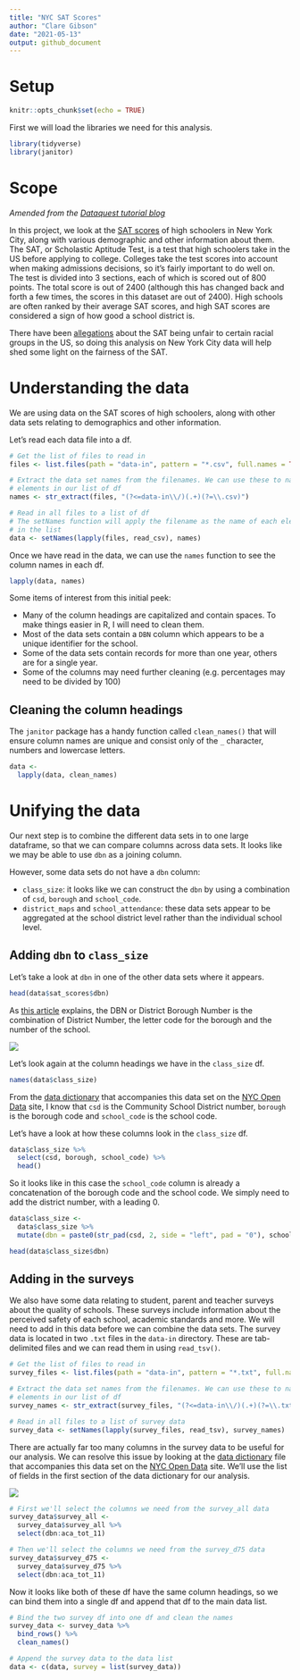 ```yaml
---
title: "NYC SAT Scores"
author: "Clare Gibson"
date: "2021-05-13"
output: github_document
---
```


# Setup
```r
knitr::opts_chunk$set(echo = TRUE)
```

First we will load the libraries we need for this analysis.
```r
library(tidyverse)
library(janitor)
```

# Scope
*Amended from the [Dataquest tutorial blog][1]*

In this project, we look at the [SAT scores][2] of high schoolers in New York City, along with various demographic and other information about them. The SAT, or Scholastic Aptitude Test, is a test that high schoolers take in the US before applying to college. Colleges take the test scores into account when making admissions decisions, so it’s fairly important to do well on. The test is divided into 3 sections, each of which is scored out of 800 points. The total score is out of 2400 (although this has changed back and forth a few times, the scores in this dataset are out of 2400). High schools are often ranked by their average SAT scores, and high SAT scores are considered a sign of how good a school district is.

There have been [allegations][3] about the SAT being unfair to certain racial groups in the US, so doing this analysis on New York City data will help shed some light on the fairness of the SAT.

# Understanding the data
We are using data on the SAT scores of high schoolers, along with other data sets relating to demographics and other information.

Let's read each data file into a df.
```r
# Get the list of files to read in
files <- list.files(path = "data-in", pattern = "*.csv", full.names = TRUE)

# Extract the data set names from the filenames. We can use these to name
# elements in our list of df
names <- str_extract(files, "(?<=data-in\\/)(.+)(?=\\.csv)")

# Read in all files to a list of df
# The setNames function will apply the filename as the name of each element
# in the list
data <- setNames(lapply(files, read_csv), names)
```
Once we have read in the data, we can use the `names` function to see the column names in each df.
```r
lapply(data, names)
```
Some items of interest from this initial peek:

* Many of the column headings are capitalized and contain spaces. To make things easier in R, I will need to clean them.
* Most of the data sets contain a `DBN` column which appears to be a unique identifier for the school.
* Some of the data sets contain records for more than one year, others are for a single year.
* Some of the columns may need further cleaning (e.g. percentages may need to be divided by 100)

## Cleaning the column headings
The `janitor` package has a handy function called `clean_names()` that will ensure column names are unique and consist only of the `_` character, numbers and lowercase letters.
```r
data <- 
  lapply(data, clean_names)
```


# Unifying the data
Our next step is to combine the different data sets in to one large dataframe, so that we can compare columns across data sets. It looks like we may be able to use `dbn` as a joining column.

However, some data sets do not have a `dbn` column:

* `class_size`: it looks like we can construct the `dbn` by using a combination of `csd`, `borough` and `school_code`.
* `district_maps` and `school_attendance`: these data sets appear to be aggregated at the school district level rather than the individual school level.

## Adding `dbn` to `class_size`
Let's take a look at `dbn` in one of the other data sets where it appears.
```r
head(data$sat_scores$dbn)
```
As [this article][4] explains, the DBN or District Borough Number is the combination of District Number, the letter code for the borough and the number of the school.

![](https://teachnyc.zendesk.com/hc/article_attachments/360079392731/Screen_Shot_2020-12-10_at_10.55.35_AM.png)

Let's look again at the column headings we have in the `class_size` df.
```r
names(data$class_size)
```
From the [data dictionary][5] that accompanies this data set on the [NYC Open Data][6] site, I know that `csd` is the Community School District number, `borough` is the borough code and `school_code` is the school code. 

Let's have a look at how these columns look in the `class_size` df.
```r
data$class_size %>% 
  select(csd, borough, school_code) %>% 
  head()
```
So it looks like in this case the `school_code` column is already a concatenation of the borough code and the school code. We simply need to add the district number, with a leading 0.
```r
data$class_size <- 
  data$class_size %>% 
  mutate(dbn = paste0(str_pad(csd, 2, side = "left", pad = "0"), school_code))

head(data$class_size$dbn)
```

## Adding in the surveys
We also have some data relating to student, parent and teacher surveys about the quality of schools. These surveys include information about the perceived safety of each school, academic standards and more. We will need to add in this data before we can combine the data sets. The survey data is located in two `.txt` files in the `data-in` directory. These are tab-delimited files and we can read them in using `read_tsv()`.
```r
# Get the list of files to read in 
survey_files <- list.files(path = "data-in", pattern = "*.txt", full.names = TRUE)

# Extract the data set names from the filenames. We can use these to name
# elements in our list of df
survey_names <- str_extract(survey_files, "(?<=data-in\\/)(.+)(?=\\.txt)")

# Read in all files to a list of survey data
survey_data <- setNames(lapply(survey_files, read_tsv), survey_names)
```

There are actually far too many columns in the survey data to be useful for our analysis. We can resolve this issue by looking at the [data dictionary][7] file that accompanies this data set on the [NYC Open Data][6] site. We'll use the list of fields in the first section of the data dictionary for our analysis.

![](images/survey-data-dictionary.png)

```r
# First we'll select the columns we need from the survey_all data
survey_data$survey_all <-
  survey_data$survey_all %>% 
  select(dbn:aca_tot_11)

# Then we'll select the columns we need from the survey_d75 data
survey_data$survey_d75 <- 
  survey_data$survey_d75 %>% 
  select(dbn:aca_tot_11)
```

Now it looks like both of these df have the same column headings, so we can bind them into a single df and append that df to the main data list.

```r
# Bind the two survey df into one df and clean the names
survey_data <- survey_data %>% 
  bind_rows() %>% 
  clean_names()

# Append the survey data to the data list
data <- c(data, survey = list(survey_data))
```


[1]: <https://www.dataquest.io/blog/data-science-portfolio-project/> "Data Science Portfolio Tutorial by Dataquest.io"
[2]: <https://en.wikipedia.org/wiki/SAT> "SAT wiki"
[3]: <https://www.brookings.edu/research/race-gaps-in-sat-scores-highlight-inequality-and-hinder-upward-mobility/> "Race gaps in SAT scores"
[4]: <https://teachnyc.zendesk.com/hc/en-us/articles/360053601831-What-is-a-DBN-District-Borough-Number-> "NYC DBN"
[5]: <https://data.cityofnewyork.us/api/views/urz7-pzb3/files/73f3bc71-a52a-4a80-b496-ab2a43b8021f?download=true&filename=Class_Size_Open_Data_Dictionary.xlsx> "Class size data dictionary"
[6]: <https://opendata.cityofnewyork.us/> "NYC Open Data"
[7]: <https://data.cityofnewyork.us/api/views/mnz3-dyi8/files/aa68d821-4dbb-4eb2-9448-3d8cbbad5044?download=true&filename=Survey%20Data%20Dictionary.xls> "Survey data dictionary"
